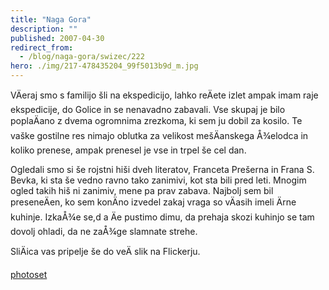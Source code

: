 ```yaml
---
title: "Naga Gora"
description: ""
published: 2007-04-30
redirect_from:
  - /blog/naga-gora/swizec/222
hero: ./img/217-478435204_99f5013b9d_m.jpg
---
```


VÄeraj smo s familijo šli na ekspedicijo, lahko reÄete izlet ampak imam raje ekspedicije, do Golice in se nenavadno zabavali. Vse skupaj je bilo poplaÄano z dvema ogromnima zrezkoma, ki sem ju dobil za kosilo. Te vaške gostilne res nimajo oblutka za velikost mešÄanskega Å¾elodca in koliko prenese, ampak prenesel je vse in trpel še cel dan.

Ogledali smo si še rojstni hiši dveh literatov, Franceta Prešerna in Frana S. Bevka, ki sta še vedno ravno tako zanimivi, kot sta bili pred leti. Mnogim ogled takih hiš ni zanimiv, mene pa prav zabava. Najbolj sem bil preseneÄen, ko sem konÄno izvedel zakaj vraga so vÄasih imeli Ärne kuhinje. IzkaÅ¾e se,d a Äe pustimo dimu, da prehaja skozi kuhinjo se tam dovolj ohladi, da ne zaÅ¾ge slamnate strehe.

SliÄica vas pripelje še do veÄ slik na Flickerju.

[photoset](http://flickr.com/photos/7280946@N06/sets/72157600160027396/)
